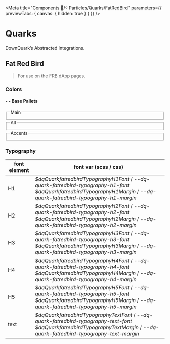
<Meta title="Components 🧩/᠅ Particles/Quarks/FatRedBird" parameters={{ previewTabs: { canvas: { hidden: true } } }} />

# Quarks
DownQuark&rsquo;s Abstracted Integrations.

## Fat Red Bird
> For use on the FRB dApp pages.

### Colors
#### - - Base Pallets
<fieldset style={{border:'1px solid gray',margin:'1rem auto'}}>
<legend style={{backgroundColor:'#ccc',padding:'.5rem',textAlign:'right'}}>Main</legend>
<Swatches>
  <Swatch name='Main Darker' value='var(--dq-quark-fatredbird-color-main-darker)' />
  <Swatch name='Main Dark' value='var(--dq-quark-fatredbird-color-main-dark)' />
  <Swatch name='Main Default' value='var(--dq-quark-fatredbird-color-main-default)' />
  <Swatch name='Main Light' value='var(--dq-quark-fatredbird-color-main-light)' />
  <Swatch name='Main Lighter' value='var(--dq-quark-fatredbird-color-main-lighter)' />
  <Swatch name='Main Complement' value='var(--dq-quark-fatredbird-color-main-complement)' />
</Swatches>
</fieldset>

<fieldset style={{border:'1px solid gray',margin:'1rem auto'}}>
<legend style={{backgroundColor:'#ccc',padding:'.5rem',textAlign:'right'}}>Alt</legend>
<Swatches>
  <Swatch name='Alt Darker' value='var(--dq-quark-fatredbird-color-alt-darker)' />
  <Swatch name='Alt Dark' value='var(--dq-quark-fatredbird-color-alt-dark)' />
  <Swatch name='Alt Default' value='var(--dq-quark-fatredbird-color-alt-default)' />
  <Swatch name='Alt Light' value='var(--dq-quark-fatredbird-color-alt-light)' />
  <Swatch name='Alt Lighter' value='var(--dq-quark-fatredbird-color-alt-lighter)' />
  <Swatch name='Alt Complement' value='var(--dq-quark-fatredbird-color-alt-complement)' />
</Swatches>
</fieldset>

<fieldset style={{border:'1px solid gray',margin:'1rem auto'}}>
<legend style={{backgroundColor:'#ccc',padding:'.5rem',textAlign:'right'}}>Accents</legend>
<Swatches>
  <Swatch name='Primary' value='var(--dq-quark-fatredbird-accent-primary)' />
  <Swatch name='Secondary' value='var(--dq-quark-fatredbird-accent-secondary)' />
  <Swatch name='Tertiary' value='var(--dq-quark-fatredbird-accent-tertiary)' />
</Swatches>
</fieldset>

### Typography
<table width="100%">
  <thead>
    <tr>
      <th>font element</th>
      <th>font var (scss / css)</th>
    </tr>
  </thead>
  <tbody>
    <tr><td style={{font:'var(--dq-quark-fatredbird-typography-h1-font)',margin:'var(--dq-quark-fatredbird-typography-h1-margin)'}}>
      H1
      </td>
      <td><Var>$dqQuarkfatredbirdTypographyH1Font</Var> / <Var>--dq-quark-fatredbird-typography-h1-font</Var>
      <br/><Var>$dqQuarkfatredbirdTypographyH1Margin</Var> / <Var>--dq-quark-fatredbird-typography-h1-margin</Var>
      </td>
    </tr>
    <tr><td style={{font:'var(--dq-quark-fatredbird-typography-h2-font)',margin:'var(--dq-quark-fatredbird-typography-h2-margin)'}}>
      H2
      </td>
      <td><Var>$dqQuarkfatredbirdTypographyH2Font</Var> / <Var>--dq-quark-fatredbird-typography-h2-font</Var>
      <br/><Var>$dqQuarkfatredbirdTypographyH2Margin</Var> / <Var>--dq-quark-fatredbird-typography-h2-margin</Var>
      </td>
    </tr>
    <tr><td style={{font:'var(--dq-quark-fatredbird-typography-h3-font)',margin:'var(--dq-quark-fatredbird-typography-h3-margin)'}}>
      H3
      </td>
      <td><Var>$dqQuarkfatredbirdTypographyH3Font</Var> / <Var>--dq-quark-fatredbird-typography-h3-font</Var>
      <br/><Var>$dqQuarkfatredbirdTypographyH3Margin</Var> / <Var>--dq-quark-fatredbird-typography-h3-margin</Var>
      </td>
    </tr>
    <tr><td style={{font:'var(--dq-quark-fatredbird-typography-h4-font)',margin:'var(--dq-quark-fatredbird-typography-h4-margin)'}}>
      H4
      </td>
      <td><Var>$dqQuarkfatredbirdTypographyH4Font</Var> / <Var>--dq-quark-fatredbird-typography-h4-font</Var>
      <br/><Var>$dqQuarkfatredbirdTypographyH4Margin</Var> / <Var>--dq-quark-fatredbird-typography-h4-margin</Var>
      </td>
    </tr>
    <tr><td style={{font:'var(--dq-quark-fatredbird-typography-h5-font)',margin:'var(--dq-quark-fatredbird-typography-h5-margin)'}}>
      H5
      </td>
      <td><Var>$dqQuarkfatredbirdTypographyH5Font</Var> / <Var>--dq-quark-fatredbird-typography-h5-font</Var>
      <br/><Var>$dqQuarkfatredbirdTypographyH5Margin</Var> / <Var>--dq-quark-fatredbird-typography-h5-margin</Var>
      </td>
    </tr>
    <tr><td style={{font:'var(--dq-quark-fatredbird-typography-text-font)',margin:'var(--dq-quark-fatredbird-typography-text-margin)'}}>
      text
      </td>
      <td><Var>$dqQuarkfatredbirdTypographyTextFont</Var> / <Var>--dq-quark-fatredbird-typography-text-font</Var>
      <br/><Var>$dqQuarkfatredbirdTypographyTextMargin</Var> / <Var>--dq-quark-fatredbird-typography-text-margin</Var>
      </td>
    </tr>
  </tbody>
</table>
